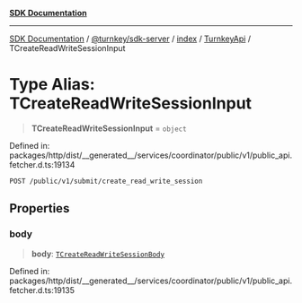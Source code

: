 [**SDK Documentation**](../../../../../../README.mdx)

***

[SDK Documentation](../../../../../../packages.mdx) / [@turnkey/sdk-server](../../../../README.mdx) / [index](../../../README.mdx) / [TurnkeyApi](../README.mdx) / TCreateReadWriteSessionInput

# Type Alias: TCreateReadWriteSessionInput

> **TCreateReadWriteSessionInput** = `object`

Defined in: packages/http/dist/\_\_generated\_\_/services/coordinator/public/v1/public\_api.fetcher.d.ts:19134

`POST /public/v1/submit/create_read_write_session`

## Properties

### body

> **body**: [`TCreateReadWriteSessionBody`](TCreateReadWriteSessionBody.mdx)

Defined in: packages/http/dist/\_\_generated\_\_/services/coordinator/public/v1/public\_api.fetcher.d.ts:19135
